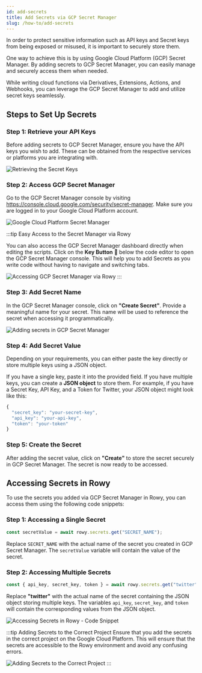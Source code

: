 ```yaml
---
id: add-secrets
title: Add Secrets via GCP Secret Manager
slug: /how-to/add-secrets
---
```



In order to protect sensitive information such as API keys and Secret keys from being exposed or misused, it is important to securely store them. 

One way to achieve this is by using Google Cloud Platform (GCP) Secret Manager. By adding secrets to GCP Secret Manager, you can easily manage and securely access them when needed.

While writing cloud functions via Derivatives, Extensions, Actions, and Webhooks, you can leverage the GCP Secret Manager to add and utilize secret keys seamlessly.

## Steps to Set Up Secrets

### Step 1: Retrieve your API Keys

Before adding secrets to GCP Secret Manager, ensure you have the API keys you wish to add. These can be obtained from the respective services or platforms you are integrating with.

<img src={secrets1} alt="Retrieving the Secret Keys" />

### Step 2: Access GCP Secret Manager

Go to the GCP Secret Manager console by visiting https://console.cloud.google.com/security/secret-manager. Make sure you are logged in to your Google Cloud Platform account.

<img src={secrets2} alt="Google Cloud Platform Secret Manager" />

:::tip Easy Access to the Secret Manager via Rowy

You can also access the GCP Secret Manager dashboard directly when editing the scripts. Click on the **Key Button** 🔑 below the code editor to open the GCP Secret Manager console. This will help you to add Secrets as you write code without having to navigate and switching tabs.

<img src={secrets3} alt="Accessing GCP Secret Manager via Rowy" />
:::

### Step 3: Add Secret Name

In the GCP Secret Manager console, click on **"Create Secret"**. Provide a meaningful name for your secret. This name will be used to reference the secret when accessing it programmatically.

<img src={secrets4} alt="Adding secrets in GCP Secret Manager" />

### Step 4: Add Secret Value

Depending on your requirements, you can either paste the key directly or store multiple keys using a JSON object. 

If you have a single key, paste it into the provided field. If you have multiple keys, you can create a **JSON object** to store them. For example, if you have a Secret Key, API Key, and a Token for Twitter, your JSON object might look like this:

```js
{
  "secret_key": "your-secret-key",
  "api_key": "your-api-key",
  "token": "your-token"
}
```

### Step 5: Create the Secret

After adding the secret value, click on **"Create"** to store the secret securely in GCP Secret Manager. The secret is now ready to be accessed.

## Accessing Secrets in Rowy

To use the secrets you added via GCP Secret Manager in Rowy, you can access them using the following code snippets:

### Step 1: Accessing a Single Secret

```js
const secretValue = await rowy.secrets.get("SECRET_NAME");
```

Replace `SECRET_NAME` with the actual name of the secret you created in GCP Secret Manager. The `secretValue` variable will contain the value of the secret.

### Step 2: Accessing Multiple Secrets

```js
const { api_key, secret_key, token } = await rowy.secrets.get("twitter");
```

Replace **"twitter"** with the actual name of the secret containing the JSON object storing multiple keys. The variables `api_key`, `secret_key`, and `token` will contain the corresponding values from the JSON object.

<img src={secrets5} alt="Accessing Secrets in Rowy - Code Snippet" />

:::tip Adding Secrets to the Correct Project
Ensure that you add the secrets in the correct project on the Google Cloud Platform. This will ensure that the secrets are accessible to the Rowy environment and avoid any confusing errors.

<img src={secrets6} alt="Adding Secrets to the Correct Project" />
:::
